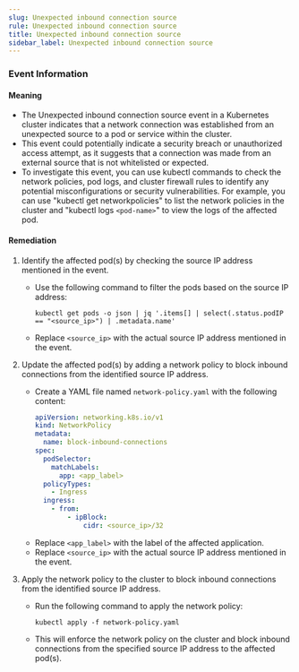 ```yaml
--- 
slug: Unexpected inbound connection source
rule: Unexpected inbound connection source
title: Unexpected inbound connection source
sidebar_label: Unexpected inbound connection source
---
```

                   


### Event Information

#### Meaning

- The Unexpected inbound connection source event in a Kubernetes cluster indicates that a network connection was established from an unexpected source to a pod or service within the cluster.
- This event could potentially indicate a security breach or unauthorized access attempt, as it suggests that a connection was made from an external source that is not whitelisted or expected.
- To investigate this event, you can use kubectl commands to check the network policies, pod logs, and cluster firewall rules to identify any potential misconfigurations or security vulnerabilities. For example, you can use "kubectl get networkpolicies" to list the network policies in the cluster and "kubectl logs `<pod-name>`" to view the logs of the affected pod.

#### Remediation

1. Identify the affected pod(s) by checking the source IP address mentioned in the event.
   - Use the following command to filter the pods based on the source IP address:
     ```
     kubectl get pods -o json | jq '.items[] | select(.status.podIP == "<source_ip>") | .metadata.name'
     ```
   - Replace `<source_ip>` with the actual source IP address mentioned in the event.

2. Update the affected pod(s) by adding a network policy to block inbound connections from the identified source IP address.
   - Create a YAML file named `network-policy.yaml` with the following content:
     ```yaml
     apiVersion: networking.k8s.io/v1
     kind: NetworkPolicy
     metadata:
       name: block-inbound-connections
     spec:
       podSelector:
         matchLabels:
           app: <app_label>
       policyTypes:
         - Ingress
       ingress:
         - from:
             - ipBlock:
                 cidr: <source_ip>/32
     ```
   - Replace `<app_label>` with the label of the affected application.
   - Replace `<source_ip>` with the actual source IP address mentioned in the event.

3. Apply the network policy to the cluster to block inbound connections from the identified source IP address.
   - Run the following command to apply the network policy:
     ```
     kubectl apply -f network-policy.yaml
     ```
   - This will enforce the network policy on the cluster and block inbound connections from the specified source IP address to the affected pod(s).

 